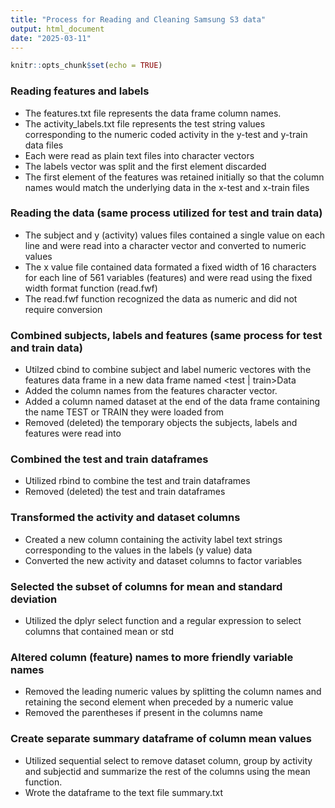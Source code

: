 ```yaml
---
title: "Process for Reading and Cleaning Samsung S3 data"
output: html_document
date: "2025-03-11"
---
```


```r
knitr::opts_chunk$set(echo = TRUE)
```

### Reading features and labels
- The features.txt file represents the data frame column names. 
- The activity_labels.txt file represents the test string values corresponding to the numeric coded activity in the y-test and y-train data files  
- Each were read as plain text files into character vectors
- The labels vector was split and the first element discarded  
- The first element of the features was retained initially so that the column names would match the underlying data in the x-test and x-train files  

### Reading the data (same process utilized for test and train data)
- The subject and y (activity) values files contained a single value on each line and were read into a character vector and converted to numeric values  
- The x value file contained data formated a fixed width of 16 characters for each line of 561 variables (features) and were read using the fixed width format function (read.fwf)  
- The read.fwf function recognized the data as numeric and did not require conversion

### Combined subjects, labels and features (same process for test and train data)
- Utilzed cbind to combine subject and label numeric vectores with the features data frame in a new data frame named <test | train>Data  
- Added the column names from the features character vector. 
- Added a column named dataset at the end of the data frame containing the name TEST or TRAIN they were loaded from  
- Removed (deleted) the temporary objects the subjects, labels and features were read into  

### Combined the test and train dataframes  
- Utilized rbind to combine the test and train dataframes  
- Removed (deleted) the test and train dataframes

### Transformed the activity and dataset columns
- Created a new column containing the activity label text strings corresponding to the values in the labels (y value) data
- Converted the new activity and dataset columns to factor variables

### Selected the subset of columns for mean and standard deviation
- Utilized the dplyr select function and a regular expression to select columns that contained mean or std

### Altered column (feature) names to more friendly variable names
- Removed the leading numeric values by splitting the column names and retaining the second element when preceded by a numeric value  
- Removed the parentheses if present in the columns name  

### Create separate summary dataframe of column mean values
- Utilized sequential select to remove dataset column, group by activity and subjectid and summarize the rest of the columns using the mean function. 
- Wrote the dataframe to the text file summary.txt




